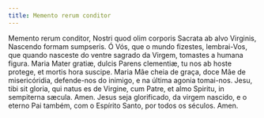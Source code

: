 ```yaml
---
title: Memento rerum conditor
---
```


<div class="grid grid-cols-2 gap-5">
  <span class="text-justify">
    Memento rerum conditor, Nostri quod olim corporis Sacrata ab alvo Virginis,
    Nascendo formam sumpseris.
  </span>
  <span class="text-justify">
    Ó Vós, que o mundo fizestes, lembrai-Vos, que quando nasceste do ventre
    sagrado da Virgem, tomastes a humana figura.
  </span>
  <span class="text-justify">
    Maria Mater gratiæ, dulcis Parens clementiæ, tu nos ab hoste protege, et
    mortis hora suscipe.
  </span>
  <span class="text-justify">
    Maria Mãe cheia de graça, doce Mãe de misericóridia, defende-nos do inimigo,
    e na última agonia tomai-nos.
  </span>
  <span class="text-justify">
    Jesu, tibi sit gloria, qui natus es de Virgine, cum Patre, et almo Spiritu,
    in sempiterna sæcula. Amen.
  </span>
  <span class="text-justify">
    Jesus seja glorificado, da virgem nascido, e o eterno Pai também, com o
    Espírito Santo, por todos os séculos. Amen.
  </span>
</div>
